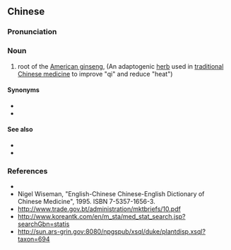 ==Chinese==
{{zh-forms|s=西洋参|type=21}}

===Pronunciation===
{{zh-pron
|m=xīyángshēn
|c=sai1 joeng4 sam1
|cat=n
}}

===Noun===
{{zh-noun}}

# root of the [[American ginseng]], {{taxlink|Panax quinquefolium|species|noshow=1}} (An adaptogenic [[herb]] used in [[traditional Chinese medicine]] to improve "qi" and reduce "heat")

====Synonyms====
* {{zh-l|泡參}}
* {{zh-l|洋參}}

====See also====
* {{zh-l|補益藥}}
* {{zh-l|藥材}}

===References===
* {{pedialite|西洋参|lang=zh}}
* Nigel Wiseman, "English-Chinese Chinese-English Dictionary of Chinese Medicine", 1995. ISBN 7-5357-1656-3.
* http://www.trade.gov.bt/administration/mktbriefs/10.pdf
* http://www.koreantk.com/en/m_sta/med_stat_search.jsp?searchGbn=statis
* http://sun.ars-grin.gov:8080/npgspub/xsql/duke/plantdisp.xsql?taxon=694